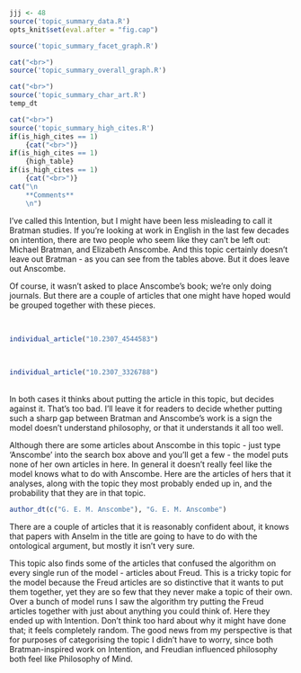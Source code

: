 ```r
jjj <- 48
source('topic_summary_data.R')
opts_knit$set(eval.after = "fig.cap")
```

```r
source('topic_summary_facet_graph.R')
```

```r
cat("<br>")
source('topic_summary_overall_graph.R')
```

```r
cat("<br>")
source('topic_summary_char_art.R')
temp_dt
```

```r
cat("<br>")
source('topic_summary_high_cites.R')
if(is_high_cites == 1)
	{cat("<br>")}
if(is_high_cites == 1)
	{high_table}
if(is_high_cites == 1)
	{cat("<br>")}
cat("\n
	**Comments**
	\n")
```

I've called this Intention, but I might have been less misleading to call it Bratman studies. If you're looking at work in English in the last few decades on intention, there are two people who seem like they can't be left out: Michael Bratman, and Elizabeth Anscombe. And this topic certainly doesn't leave out Bratman - as you can see from the tables above. But it does leave out Anscombe.

Of course, it wasn't asked to place Anscombe's book; we're only doing journals. But there are a couple of articles that one might have hoped would be grouped together with these pieces.

<br>
```r
individual_article("10.2307_4544583")
```
<br>
```r
individual_article("10.2307_3326788")
```
<br>
In both cases it thinks about putting the article in this topic, but decides against it. That's too bad. I'll leave it for readers to decide whether putting such a sharp gap between Bratman and Anscombe's work is a sign the model doesn't understand philosophy, or that it understands it all too well.

Although there are some articles about Anscombe in this topic - just type 'Anscombe' into the search box above and you'll get a few - the model puts none of her own articles in here. In general it doesn't really feel like the model knows what to do with Anscombe. Here are the articles of hers that it analyses, along with the topic they most probably ended up in, and the probability that they are in that topic.

```r
author_dt(c("G. E. M. Anscombe"), "G. E. M. Anscombe")
```

There are a couple of articles that it is reasonably confident about, it knows that papers with Anselm in the title are going to have to do with the ontological argument, but mostly it isn't very sure. 

This topic also finds some of the articles that confused the algorithm on every single run of the model - articles about Freud. This is a tricky topic for the model because the Freud articles are so distinctive that it wants to put them together, yet they are so few that they never make a topic of their own. Over a bunch of model runs I saw the algorithm try putting the Freud articles together with just about anything you could think of. Here they ended up with Intention. Don't think too hard about why it might have done that; it feels completely random. The good news from my perspective is that for purposes of categorising the topic I didn't have to worry, since both Bratman-inspired work on Intention, and Freudian influenced philosophy both feel like Philosophy of Mind.